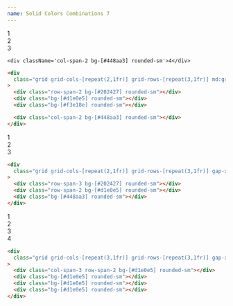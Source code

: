 ```yaml
---
name: Solid Colors Combinations 7
---
```



<div className='flex flex-row flex-wrap items-center justify-center gap-2 pb-8'>
  <Badge text='#202427' color='bg-[#202427]' client:load />
  <Badge
    text='#d1e0e5'
    color='bg-[#d1e0e5]'
    textColor='text-zinc-700'
    client:load
  />
  <Badge
    text='#f3e18e'
    color='bg-[#f3e18e]'
    textColor='text-zinc-700'
    client:load
  />
  <Badge text='#448aa3' color='bg-[#448aa3]' client:load />
</div>

<div className='flex items-center justify-center bg-[#181d1e] p-4 rounded-xl'>
  <div className='grid grid-cols-[repeat(2,1fr)] grid-rows-[repeat(3,1fr)] md:grid-cols-[repeat(3,1fr)] md:grid-rows-[repeat(2,1fr)] gap-x-4 gap-y-4 w-full min-h-[500px] content-bento'>
    <div className='row-span-2 bg-[#202427] rounded-sm'>1</div>
    <div className='bg-[#d1e0e5] rounded-sm text-zinc-700'>2</div>
    <div className='bg-[#f3e18e] rounded-sm text-zinc-700'>3</div>

    <div className='col-span-2 bg-[#448aa3] rounded-sm'>4</div>

  </div>
</div>

<CodeBlock client:load>

```html
<div
  class="grid grid-cols-[repeat(2,1fr)] grid-rows-[repeat(3,1fr)] md:grid-cols-[repeat(3,1fr)] md:grid-rows-[repeat(2,1fr)] gap-x-4 gap-y-4 w-full min-h-[500px]"
>
  <div class="row-span-2 bg-[#202427] rounded-sm"></div>
  <div class="bg-[#d1e0e5] rounded-sm"></div>
  <div class="bg-[#f3e18e] rounded-sm"></div>

  <div class="col-span-2 bg-[#448aa3] rounded-sm"></div>
</div>
```

</CodeBlock>

<div className='flex items-center justify-center bg-[#181d1e] p-4 rounded-xl'>
  <div className='grid grid-cols-[repeat(2,1fr)] grid-rows-[repeat(3,1fr)] gap-x-4 gap-y-4 w-full min-h-[500px] content-bento'>
    <div className='row-span-3 bg-[#202427] rounded-sm'>1</div>
    <div className='row-span-2 bg-[#d1e0e5] rounded-sm text-zinc-700'>2</div>
    <div className='bg-[#448aa3] rounded-sm'>3</div>

  </div>
</div>

<CodeBlock client:load>

```html
<div
  class="grid grid-cols-[repeat(2,1fr)] grid-rows-[repeat(3,1fr)] gap-x-4 gap-y-4 w-full min-h-[500px]"
>
  <div class="row-span-3 bg-[#202427] rounded-sm"></div>
  <div class="row-span-2 bg-[#d1e0e5] rounded-sm"></div>
  <div class="bg-[#448aa3] rounded-sm"></div>
</div>
```

</CodeBlock>

<div className='flex items-center justify-center bg-[#181d1e] p-4 rounded-xl'>
  <div className='grid grid-cols-[repeat(3,1fr)] grid-rows-[repeat(3,1fr)] gap-x-4 gap-y-4 w-full min-h-[500px] content-bento'>
    <div className='col-span-3 row-span-2 bg-[#d1e0e5] rounded-sm text-zinc-700'>1</div>
    <div className='bg-[#d1e0e5] rounded-sm text-zinc-700'>2</div>
    <div className='bg-[#d1e0e5] rounded-sm text-zinc-700'>3</div>
    <div className='bg-[#d1e0e5] rounded-sm text-zinc-700'>4</div>

  </div>
</div>

<CodeBlock client:load>

```html
<div
  class="grid grid-cols-[repeat(3,1fr)] grid-rows-[repeat(3,1fr)] gap-x-4 gap-y-4 w-full min-h-[500px]"
>
  <div class="col-span-3 row-span-2 bg-[#d1e0e5] rounded-sm"></div>
  <div class="bg-[#d1e0e5] rounded-sm"></div>
  <div class="bg-[#d1e0e5] rounded-sm"></div>
  <div class="bg-[#d1e0e5] rounded-sm"></div>
</div>
```

</CodeBlock>
